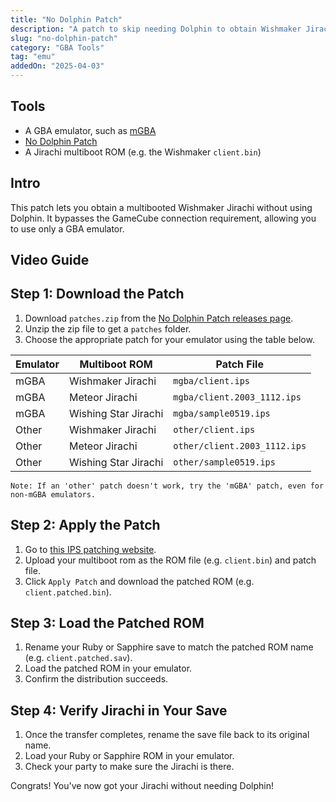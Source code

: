 ```yaml
---
title: "No Dolphin Patch"
description: "A patch to skip needing Dolphin to obtain Wishmaker Jirachi"
slug: "no-dolphin-patch"
category: "GBA Tools"
tag: "emu"
addedOn: "2025-04-03"
---
```


## Tools

- A GBA emulator, such as [mGBA](https://mgba.io/downloads.html#desktop-os-1)
- [No Dolphin Patch](https://github.com/zaksabeast/Multiboot-Jirachi-Patches/releases/latest)
- A Jirachi multiboot ROM (e.g. the Wishmaker `client.bin`)

## Intro

This patch lets you obtain a multibooted Wishmaker Jirachi without using Dolphin. It bypasses the GameCube connection requirement, allowing you to use only a GBA emulator.

## Video Guide

<YouTubeVideo src="https://www.youtube.com/embed/X_XV3EgzSIc?si=-K4fZ4m0Nl-LIRV6" />

## Step 1: Download the Patch

1. Download `patches.zip` from the [No Dolphin Patch releases page](https://github.com/zaksabeast/Multiboot-Jirachi-Patches/releases/latest).
2. Unzip the zip file to get a `patches` folder.
3. Choose the appropriate patch for your emulator using the table below.

| Emulator | Multiboot ROM        | Patch File                   |
| -------- | -------------------- | ---------------------------- |
| mGBA     | Wishmaker Jirachi    | `mgba/client.ips`            |
| mGBA     | Meteor Jirachi       | `mgba/client.2003_1112.ips`  |
| mGBA     | Wishing Star Jirachi | `mgba/sample0519.ips`        |
| Other    | Wishmaker Jirachi    | `other/client.ips`           |
| Other    | Meteor Jirachi       | `other/client.2003_1112.ips` |
| Other    | Wishing Star Jirachi | `other/sample0519.ips`       |

```
Note: If an 'other' patch doesn't work, try the 'mGBA' patch, even for non-mGBA emulators.
```

## Step 2: Apply the Patch

1. Go to [this IPS patching website](https://www.marcrobledo.com/RomPatcher.js/).
2. Upload your multiboot rom as the ROM file (e.g. `client.bin`) and patch file.
3. Click `Apply Patch` and download the patched ROM (e.g. `client.patched.bin`).

## Step 3: Load the Patched ROM

1. Rename your Ruby or Sapphire save to match the patched ROM name (e.g. `client.patched.sav`).
2. Load the patched ROM in your emulator.
3. Confirm the distribution succeeds.

## Step 4: Verify Jirachi in Your Save

1. Once the transfer completes, rename the save file back to its original name.
2. Load your Ruby or Sapphire ROM in your emulator.
3. Check your party to make sure the Jirachi is there.

Congrats! You've now got your Jirachi without needing Dolphin!
